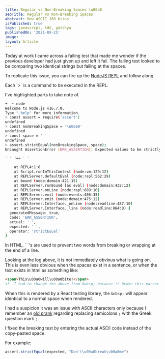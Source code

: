 ```yaml
---
title: Regular vs Non-Breaking Spaces \u00a0
seoTitle: Regular vs Non-Breaking Spaces
abstract: How ASCII 160 bites
isPublished: true
tags: javascript, tdd, gotchya
publishedOn: '2021-08-25'
image: ''
layout: Article
---
```


Today at work I came across a failing test that made me wonder if the previous
developer had just given up and left it fail. The failing test looked to be comparing
two identical strings but failing at the spaces.

To replicate this issue, you can fire up the [NodeJS
REPL](https://nodejs.dev/learn/how-to-use-the-nodejs-repl) and follow along.

<Callout title="Note" colour="info">
  Each `>` is a command to be executed in the REPL.
</Callout>

I've highlighted parts to take note of.


```bash
➜  ~ node
Welcome to Node.js v16.7.0.
Type ".help" for more information.
> const assert = require('assert')
undefined
> const nonBreakingSpace = '\u00a0'
undefined
> const space = ' '
undefined
> assert.strictEqual(nonBreakingSpace, space);
Uncaught AssertionError [ERR_ASSERTION]: Expected values to be strictly equal:

' ' !== ' '

    at REPL4:1:8
    at Script.runInThisContext (node:vm:129:12)
    at REPLServer.defaultEval (node:repl:562:29)
    at bound (node:domain:421:15)
    at REPLServer.runBound [as eval] (node:domain:432:12)
    at REPLServer.onLine (node:repl:889:10)
    at REPLServer.emit (node:events:406:35)
    at REPLServer.emit (node:domain:475:12)
    at REPLServer.Interface._onLine (node:readline:487:10)
    at REPLServer.Interface._line (node:readline:864:8) {
  generatedMessage: true,
  code: 'ERR_ASSERTION',
  actual: ' ',
  expected: ' ',
  operator: 'strictEqual'
}
```

<Callout colour="info">
  In HTML, `&nbsp;`'s are used to prevent two words from breaking or wrapping
  at the end of a line.
</Callout>

Looking at the log above, it is not immediately obvious what is going on. This
is even less obvious when the spaces exist in a sentence, or when the text
exists in html as something like:

```html
<span>This\u00a0will\u00a0bite!</span>
<!--I had to change the above from &nbsp; because it broke this parser!-->
```

When this is rendered by a React testing library, the `&nbsp;` will appear
identical to a normal space when rendered.

I had a suspicion it was an issue with ASCII characters only because I remember
an [old
prank](https://stackoverflow.com/questions/26965331/javascript-prank-joke#26965332)
regarding replacing semicolons `;` with the Greek question mark `;`.

I fixed the breaking test by entering the actual ASCII code instead of the
copy-pasted space.

For example:

```js
assert.strictEqual(expected, "Don't\u00a0break\u00a0me")
```

